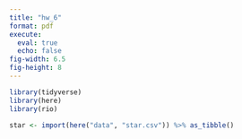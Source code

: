 ```yaml
---
title: "hw_6"
format: pdf
execute: 
  eval: true
  echo: false
fig-width: 6.5
fig-height: 8 
---
```


```r
library(tidyverse)
library(here)
library(rio)

star <- import(here("data", "star.csv")) %>% as_tibble()
```

